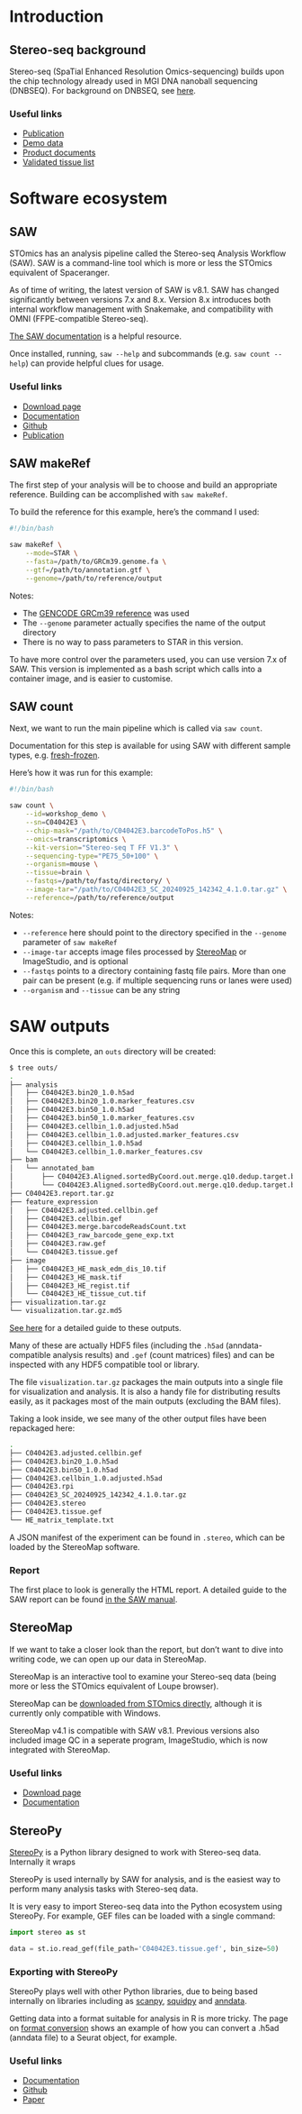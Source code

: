 
# Introduction

## Stereo-seq background 

Stereo-seq (SpaTial Enhanced Resolution Omics-sequencing) builds upon the chip 
technology already used in MGI DNA nanoball sequencing (DNBSEQ). For background 
on DNBSEQ, see [here](https://mgi-tech.eu/technology).

### Useful links

- [Publication](https://doi.org/10.1016/j.cell.2022.04.003)
- [Demo data](https://en.stomics.tech/resources/demo-data/list.html)
- [Product documents](https://en.stomics.tech/resources/documents/list.html)
- [Validated tissue list](https://en.stomics.tech/resource/stomics-validated-tissue-list?lang=en)


# Software ecosystem 

## SAW

STOmics has an analysis pipeline called the Stereo-seq Analysis Workflow (SAW).
SAW is a command-line tool which is more or less the STOmics equivalent of Spaceranger.

As of time of writing, the latest version of SAW is v8.1.
SAW has changed significantly between versions 7.x and 8.x. 
Version 8.x introduces both internal workflow management with Snakemake, and 
compatibility with OMNI (FFPE-compatible Stereo-seq).

[The SAW documentation](https://stereotoolss-organization.gitbook.io/saw-user-manual-v8.1)
is a helpful resource.

Once installed, running, `saw --help` and subcommands (e.g. `saw count --help`) 
can provide helpful clues for usage.


### Useful links

- [Download page](https://en.stomics.tech/products/stomics-software/stomics-offline-software/list.html)
- [Documentation](https://stereotoolss-organization.gitbook.io/saw-user-manual-v8.1)
- [Github](https://github.com/STOmics/SAW)
- [Publication](https://doi.org/10.46471/gigabyte.111)


## SAW makeRef

The first step of your analysis will be to choose and build an appropriate 
reference. Building can be accomplished with `saw makeRef`.

To build the reference for this example, here's the command I used:

```bash
#!/bin/bash

saw makeRef \
    --mode=STAR \
    --fasta=/path/to/GRCm39.genome.fa \
    --gtf=/path/to/annotation.gtf \
    --genome=/path/to/reference/output
```

Notes:

- The [GENCODE GRCm39 reference](https://www.gencodegenes.org/mouse/) was used
- The `--genome` parameter actually specifies the name of the output directory
- There is no way to pass parameters to STAR in this version.

To have more control over the parameters used, you can use version 7.x of SAW.
This version is implemented as a bash script which calls into a container image,
and is easier to customise.

## SAW count

Next, we want to run the main pipeline which is called via `saw count`.

Documentation for this step is available for using SAW with different sample 
types, e.g. [fresh-frozen](https://stereotoolss-organization.gitbook.io/saw-user-manual-v8.1/tutorials/run-main-pipeline/stereo-seq-ff).

Here's how it was run for this example:

```bash
#!/bin/bash

saw count \
    --id=workshop_demo \
    --sn=C04042E3 \
    --chip-mask="/path/to/C04042E3.barcodeToPos.h5" \
    --omics=transcriptomics \
    --kit-version="Stereo-seq T FF V1.3" \
    --sequencing-type="PE75_50+100" \
    --organism=mouse \
    --tissue=brain \
    --fastqs=/path/to/fastq/directory/ \
    --image-tar="/path/to/C04042E3_SC_20240925_142342_4.1.0.tar.gz" \
    --reference=/path/to/reference/output
```

Notes:

- `--reference` here should point to the directory specified in the `--genome` parameter of `saw makeRef`
- `--image-tar` accepts image files processed by [StereoMap](#stereomap) or ImageStudio, and is optional
- `--fastqs` points to a directory containing fastq file pairs. More than one pair can be present (e.g. if multiple sequencing runs or lanes were used) 
- `--organism` and `--tissue` can be any string

# SAW outputs

Once this is complete, an `outs` directory will be created:

```bash
$ tree outs/
.
├── analysis
│   ├── C04042E3.bin20_1.0.h5ad
│   ├── C04042E3.bin20_1.0.marker_features.csv
│   ├── C04042E3.bin50_1.0.h5ad
│   ├── C04042E3.bin50_1.0.marker_features.csv
│   ├── C04042E3.cellbin_1.0.adjusted.h5ad
│   ├── C04042E3.cellbin_1.0.adjusted.marker_features.csv
│   ├── C04042E3.cellbin_1.0.h5ad
│   └── C04042E3.cellbin_1.0.marker_features.csv
├── bam
│   └── annotated_bam
│       ├── C04042E3.Aligned.sortedByCoord.out.merge.q10.dedup.target.bam
│       └── C04042E3.Aligned.sortedByCoord.out.merge.q10.dedup.target.bam.csi
├── C04042E3.report.tar.gz
├── feature_expression
│   ├── C04042E3.adjusted.cellbin.gef
│   ├── C04042E3.cellbin.gef
│   ├── C04042E3.merge.barcodeReadsCount.txt
│   ├── C04042E3_raw_barcode_gene_exp.txt
│   ├── C04042E3.raw.gef
│   └── C04042E3.tissue.gef
├── image
│   ├── C04042E3_HE_mask_edm_dis_10.tif
│   ├── C04042E3_HE_mask.tif
│   ├── C04042E3_HE_regist.tif
│   └── C04042E3_HE_tissue_cut.tif
├── visualization.tar.gz
└── visualization.tar.gz.md5
```

[See here](https://stereotoolss-organization.gitbook.io/saw-user-manual-v8.1/analysis/outputs/count-outputs)
for a detailed guide to these outputs.

Many of these are actually HDF5 files (including the `.h5ad` (anndata-compatible 
analysis results) and `.gef` (count matrices) files) and can be inspected with 
any HDF5 compatible tool or library.

The file `visualization.tar.gz` packages the main outputs into a single file for 
visualization and analysis.
It is also a handy file for distributing results easily, as it packages most
of the main outputs (excluding the BAM files).

Taking a look inside, we see many of the other output files have been repackaged here:

```bash
.
├── C04042E3.adjusted.cellbin.gef
├── C04042E3.bin20_1.0.h5ad
├── C04042E3.bin50_1.0.h5ad
├── C04042E3.cellbin_1.0.adjusted.h5ad
├── C04042E3.rpi
├── C04042E3_SC_20240925_142342_4.1.0.tar.gz
├── C04042E3.stereo
├── C04042E3.tissue.gef
└── HE_matrix_template.txt
```

A JSON manifest of the experiment can be found in `.stereo`, which can be loaded
by the StereoMap software.

### Report

The first place to look is generally the HTML report. A detailed guide to the 
SAW report can be found [in the SAW manual](https://stereotoolss-organization.gitbook.io/saw-user-manual-v8.1/analysis/outputs/html-report).


## StereoMap

If we want to take a closer look than the report, but don't want to dive into
writing code, we can open up our data in StereoMap.

StereoMap is an interactive tool to examine your Stereo-seq data (being more or
less the STOmics equivalent of Loupe browser).

StereoMap can be [downloaded from STOmics directly](https://en.stomics.tech/products/stomics-software/stomics-offline-software/list.html), although it is currently only compatible with Windows.

StereoMap v4.1 is compatible with SAW v8.1. Previous versions also included
image QC in a seperate program, ImageStudio, which is now integrated with 
StereoMap.


### Useful links

- [Download page](https://en.stomics.tech/products/stomics-software/stomics-offline-software/list.html)
- [Documentation](https://stereotoolss-organization.gitbook.io/stereomap-user-manual-v4.1)


## StereoPy

[StereoPy](https://stereopy.readthedocs.io/en/latest/) is a Python library 
designed to work with Stereo-seq data. Internally it wraps 

StereoPy is used internally by SAW for analysis, and is the easiest way to perform
many analysis tasks with Stereo-seq data.

It is very easy to import Stereo-seq data into the Python ecosystem using
StereoPy. For example, GEF files can be loaded with a single command:

```python
import stereo as st

data = st.io.read_gef(file_path='C04042E3.tissue.gef', bin_size=50)
```

### Exporting with StereoPy

StereoPy plays well with other Python libraries, due to being based internally
on libraries including as [scanpy](https://scanpy.readthedocs.io/en/stable/), 
[squidpy](https://squidpy.readthedocs.io/en/stable/) and 
[anndata](https://anndata.readthedocs.io/en/stable/).

Getting data into a format suitable for analysis in R is more tricky.
The page on [format conversion](https://stereopy.readthedocs.io/en/latest/Tutorials/Format_Conversion.html)
shows an example of how you can convert a .h5ad (anndata file) to a Seurat object,
for example.

### Useful links

- [Documentation](https://stereopy.readthedocs.io/en/latest/)
- [Github](https://github.com/STOmics/stereopy)
- [Paper](https://www.biorxiv.org/content/10.1101/2023.12.04.569485v1)
